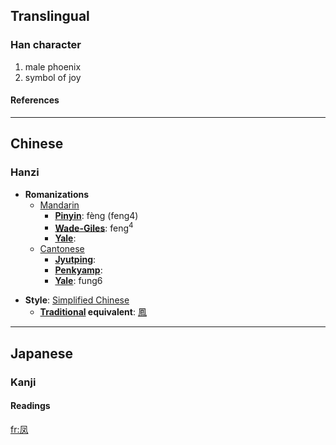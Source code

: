 {{see|鳳}}

==Translingual==
===Han character===
{{Han char|rad=几|as=02|sn=4|four=|canj=竹弓水 (HNE)}}
# male phoenix
# symbol of joy
====References====
{{Han ref|kx=0134.031|dkj=01743|dj=0299.130|hdz=10276.070|uh=51E4|ud=20964}}
----

==Chinese==
===Hanzi===


* '''Romanizations'''
** [[Mandarin]]
*** '''[[Pinyin]]''': fèng (feng4)
*** '''[[Wade-Giles]]''': feng<sup>4</sup>
*** '''[[Yale]]''': 
**[[Cantonese]]
***'''[[Jyutping]]''':
***'''[[Penkyamp]]''': 
***'''[[Yale]]''': fung6

* '''Style''': [[Simplified Chinese]] 
** '''[[Traditional Chinese|Traditional]] equivalent''': [[鳳]]


----
==Japanese==
===Kanji===
{{ja-kanji|grade=|rs=几02}}
====Readings====
{{ja-readings|on=[[ほう]] (hō)|kun=}}




[[fr:凤]]